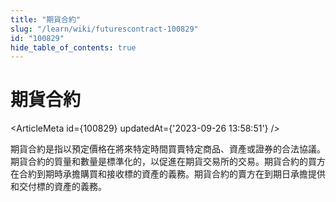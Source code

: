 ```yaml
---
title: "期貨合約"
slug: "/learn/wiki/futurescontract-100829"
id: "100829"
hide_table_of_contents: true
---
```



# 期貨合約

<ArticleMeta id={100829} updatedAt={'2023-09-26 13:58:51'} />
<div className='border-solid border-b border-t-0 my-4 border-[var(--ifm-color-gray-300)]' />

期貨合約是指以預定價格在將來特定時間買賣特定商品、資產或證券的合法協議。期貨合約的質量和數量是標準化的，以促進在期貨交易所的交易。期貨合約的買方在合約到期時承擔購買和接收標的資產的義務。期貨合約的賣方在到期日承擔提供和交付標的資產的義務。
